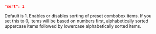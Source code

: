 ```json
"sort": 1
```
Default is 1. Enables or disables sorting of preset combobox items. If you set this to 0, items will be based on numbers first, alphabetically sorted uppercase items followed by lowercase alphabetically sorted items.
